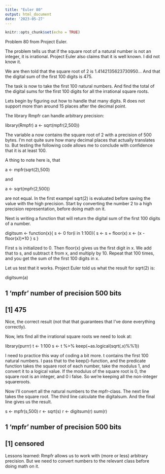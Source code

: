```yaml
---
title: "Euler 80"
output: html_document
date: '2023-05-27'
---
```


```r
knitr::opts_chunk$set(echo = TRUE)
```

Problem 80 from Project Euler.

The problem tells us that if the square root of a natural number is not an integer, it is irrational.
Project Euler also claims that it is well known. I did not know it.

We are then told that the square root of 2 is 1.4142135623730950… And that the digital sum of the first 100 digits is 475.

The task is now to take the first 100 natural numbers. And find the total of the digital sums for the first 100 digits for all the irrational square roots.

Lets begin by figuring out how to handle that many digits. R does not support more than around 15 places after the decimal point.

The library Rmpfr can handle arbitrary precision:

library(Rmpfr)
a <- sqrt(mpfr(2,500))


The variable a now contains the square root of 2 with a precision of 500 bytes. I'm not quite sure how many decimal places that actually translates to. But testing the following code allows me to conclude with confidence that it is at least 100.

A thing to note here is, that

a <- mpfr(sqrt(2),500)


and

a <- sqrt(mpfr(2,500))


are not equal. In the first exampel sqrt(2) is evaluated before saving the value with the high precision. Start by converting the number 2 to a high precision representation, before doing math on it.

Next is writing a function that will return the digital sum of the first 100 digits of a number.

digitsum <- function(x){
  s <- 0
  for(i in 1:100){
    s <- s + floor(x)
    x <- (x - floor(x))*10
  }
  s
}


First s is initialized to 0. Then floor(x) gives us the first digit in x. We add that to s, and subtract it from x, and multiply by 10. Repeat that 100 times, and you get the sum of the first 100 digits in x.

Let us test that it works. Project Euler told us what the result for sqrt(2) is:

digitsum(a)

## 1 'mpfr' number of precision  500   bits 
## [1] 475


Nice, the correct result (not that that guarantees that I've done everything correctly).

Now, lets find all the irrational square roots we need to look at:

library(purrr)
t <- 1:100
s <- t %>%
  keep(~as.logical(sqrt(.x)%%1))


I need to practice this way of coding a bit more. t contains the first 100 natural numbers. I pass that to the keep()-function, and the predicate function takes the square root of each number, take the modulus 1, and convert it to a logical value. If the modulus of the square root is 0, the square root is an integer, and 0 i false. So we're keeping all the non-integer squareroots.

Now I'll convert all the natural numbers to the mpfr-class. The next line takes the square root. The third line calculate the digitalsum. And the final line gives us the result.

s <- mpfr(s,500)
r <- sqrt(s)
r <- digitsum(r)
sum(r)

## 1 'mpfr' number of precision  500   bits 
## [1] censored


Lessons learned:
Rmpfr allows us to work with (more or less) arbitrary precision.
But we need to convert numbers to the relevant class before doing math on it.
